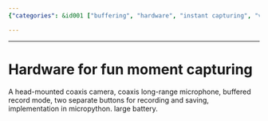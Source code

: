 ```yaml
---
{"categories": &id001 ["buffering", "hardware", "instant capturing", "video capturing"], "category": "Wearable Devices", "date": "2022-06-07 03:55:41", "description": "This device allows you to capture fun moments by using a head-mounted coaxial camera and long-range microphone. It offers buffered recording mode, separate buttons for recording and saving, is implemented with Micropython, has a large battery, and is designed for enjoyment.", "tags": *id001, "title": "Hardware for fun moment capturing"}

---
```


------

# Hardware for fun moment capturing

A head-mounted coaxis camera, coaxis long-range microphone, buffered record mode, two separate buttons for recording and saving, implementation in micropython. large battery.

